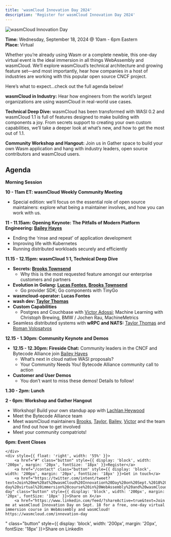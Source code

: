 ```yaml
---
title: 'wasmCloud Innovation Day 2024'
description: 'Register for wasmCloud Innovation Day 2024'
---
```


![wasmCloud Innovation Day](../../../static/pages/home/innovation-day/innovation-day.png)

**Time:** Wednesday, September 18, 2024 @ 10am - 6pm Eastern  
**Place:** Virtual

Whether you’re already using Wasm or a complete newbie, this one-day virtual event is the ideal immersion in all things WebAssembly and wasmCloud. We’ll explore wasmCloud’s technical architecture and growing feature set&mdash;and most importantly, hear how companies in a host of industries are working with this popular open source CNCF project.

Here’s what to expect…check out the full agenda below!

**wasmCloud in Industry:** Hear how engineers from the world’s largest organizations are using wasmCloud in real-world use cases.

**Technical Deep Dive:** wasmCloud has been transformed with WASI 0.2 and wasmCloud 1.1 is full of features designed to make building with components a joy. From secrets support to creating your own custom capabilities, we’ll take a deeper look at what’s new, and how to get the most out of 1.1.

**Community Workshop and Hangout:** Join us in Gather space to build your own Wasm application and hang with industry leaders, open source contributors and wasmCloud users.

<div style={{ display: 'table', width: `1200px`, paddingTop: '20px' }}>
    <div style={{ float: 'left', width: '40%' }}>
        <h2>Agenda</h2>

**Morning Session** 

**10 - 11am ET: wasmCloud Weekly Community Meeting**

- Special edition: we’ll focus on the essential role of open source maintainers: explore what being a maintainer involves, and how you can work with us.

**11 - 11.15am: Opening Keynote:** **The Pitfalls of Modern Platform Engineering: [Bailey Hayes](https://github.com/ricochet)**

- Ending the ‘rinse and repeat’ of application development
- Improving life with Kubernetes
- Running distributed workloads securely and efficiently

**11.15 - 12.15pm: wasmCloud 1:1, Technical Deep Dive**

- **Secrets: [Brooks Townsend](https://github.com/brooksmtownsend)**
    - Why this is the most requested feature amongst our enterprise customers and partners
- **Evolution in Golang: [Lucas Fontes](https://github.com/lxfontes), [Brooks Townsend](https://github.com/brooksmtownsend)**
    - Go provider SDK; Go components with TinyGo
- **wasmcloud-operator: Lucas Fontes**
- **wash dev: [Taylor Thomas](https://github.com/thomastaylor312)**
- **Custom Capabilities**
    - Postgres and Couchbase with [Victor Adossi](https://github.com/t3hmrman); Machine Learning with Christoph Brewing, BMW / Jochen Rau, MachineMetrics
- Seamless distributed systems with **wRPC and NATS:** [Taylor Thomas](https://github.com/thomastaylor312) and [Roman Volosatvos](https://github.com/rvolosatovs)

**12.15 - 1.30pm: Community Keynote and Demos**

- **12.15 - 12.30pm: Fireside Chat:** Community leaders in the CNCF and Bytecode Alliance join [Bailey Hayes](https://github.com/ricochet)
    - What’s next in cloud native WASI proposals?
    - Your Community Needs You! Bytecode Alliance community call to action
- **Customer and User Demos**
    - You don’t want to miss these demos! Details to follow!

**1.30 - 2pm: Lunch**

**2 - 6pm: Workshop and Gather Hangout**

- Workshop! Build your own standup app with [Lachlan Heywood](https://github.com/lachieh)
- Meet the Bytecode Alliance team
- Meet wasmCloud maintainers [Brooks](https://github.com/brooksmtownsend), [Taylor](https://github.com/thomastaylor312), [Bailey](https://github.com/ricochet), [Victor](https://github.com/t3hmrman) and the team and find out how to get involved
- Meet your community compatriots!

**6pm: Event Closes**

    </div>
    <div style={{ float: 'right', width: '55%' }}>
        <a href="#" class="button" style={{ display: 'block', width: '200px', margin: '20px', fontSize: '18px' }}>Register</a>
        <a href="/contact" class="button" style={{ display: 'block', width: '200px', margin: '20px', fontSize: '18px' }}>Get in touch</a>
        <a href="https://twitter.com/intent/tweet?text=Join%20me%20at%20wasmCloud%20Innovation%20Day%20on%20Sept.%2018%20for%20a%20free%2C%20one-day%20virtual%20immersion%20course%20in%20WebAssembly%20and%20wasmCloud!%20https%3A%2F%2Fwasmcloud.com%2Finnovation-day" class="button" style={{ display: 'block', width: '200px', margin: '20px', fontSize: '18px' }}>Share on X</a>
        <a href="https://www.linkedin.com/feed/?shareActive=true&text=Join me at wasmCloud Innovation Day on Sept. 18 for a free, one-day virtual immersion course in WebAssembly and wasmCloud! https://wasmcloud.com/innovation-day 
" class="button" style={{ display: 'block', width: '200px', margin: '20px', fontSize: '18px' }}>Share on LinkedIn</a>
    </div>    
</div> 





